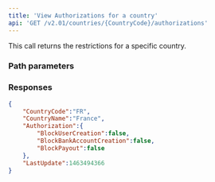 ```yaml
---
title: 'View Authorizations for a country'  
api: 'GET /v2.01/countries/{CountryCode}/authorizations'  
---
```




This call returns the restrictions for a specific country.  

### Path parameters  

<CountryCode />  

### Responses  

<AccordionGroup><Accordion title="200" defaultOpen>  

<CountryCodeResponse />  

<CountryNameResponse />  

<AuthorizationResponse />  

<LastUpdateResponse /></Accordion></AccordionGroup>  

<ResponseExample>  

```json 200  
{
    "CountryCode":"FR",
    "CountryName":"France",
    "Authorization":{
        "BlockUserCreation":false,
        "BlockBankAccountCreation":false,
        "BlockPayout":false
    },
    "LastUpdate":1463494366
}  
 ```  

</ResponseExample>  

<RequestExample>  
    <NodeViewCountryAuthorizations />
    <RubyViewCountryAuthorizations />
    <JavaViewCountryAuthorizations />
    <ViewCountryAuthorizationsPython />
</RequestExample>